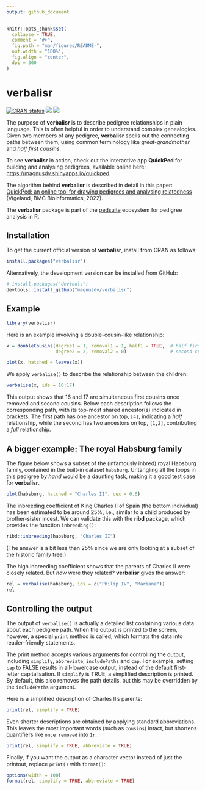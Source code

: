 ```yaml
---
output: github_document
---
```


<!-- README.md is generated from README.Rmd. Please edit that file -->

```r
knitr::opts_chunk$set(
  collapse = TRUE,
  comment = "#>",
  fig.path = "man/figures/README-",
  out.width = "100%",
  fig.align = "center",
  dpi = 300
)
```

# verbalisr

<!-- badges: start -->
[![CRAN status](https://www.r-pkg.org/badges/version/verbalisr)](https://CRAN.R-project.org/package=verbalisr)
[![](https://cranlogs.r-pkg.org/badges/grand-total/verbalisr?color=yellow)](https://cran.r-project.org/package=verbalisr)
[![](https://cranlogs.r-pkg.org/badges/last-month/verbalisr?color=yellow)](https://cran.r-project.org/package=verbalisr)
<!-- badges: end -->

The purpose of **verbalisr** is to describe pedigree relationships in plain language. This is often helpful in order to understand complex genealogies. Given two members of any pedigree, **verbalisr** spells out the connecting paths between them, using common terminology like *great-grandmother* and *half first cousins*. 

To see **verbalisr** in action, check out the interactive app **QuickPed** for building and analysing pedigrees, available online here: <https://magnusdv.shinyapps.io/quickped>.

The algorithm behind **verbalisr** is described in detail in this paper: [QuickPed: an online tool for drawing pedigrees and analysing relatedness](https://doi.org/10.1186/s12859-022-04759-y) (Vigeland, BMC Bioinformatics, 2022).

The **verbalisr** package is part of the [pedsuite](https://magnusdv.github.io/pedsuite/) ecosystem for pedigree analysis in R. 

## Installation

To get the current official version of **verbalisr**, install from CRAN as follows:
```r
install.packages("verbalisr")
```
Alternatively, the development version can be installed from GitHub:
```r
# install.packages("devtools")
devtools::install_github("magnusdv/verbalisr")
```

## Example

```r
library(verbalisr)
```

Here is an example involving a double-cousin-like relationship:

```r
x = doubleCousins(degree1 = 1, removal1 = 1, half1 = TRUE,  # half first cousins once removed
                  degree2 = 2, removal2 = 0)                # second cousins

plot(x, hatched = leaves(x))
```

We apply `verbalise()` to describe the relationship between the children:
```r
verbalise(x, ids = 16:17)
```
This output shows that 16 and 17 are simultaneous first cousins once removed and second cousins. Below each description follows the corresponding path, with its top-most shared ancestor(s) indicated in brackets. The first path has one ancestor on top, `[4]`, indicating a *half* relationship, while the second has two ancestors on top, `[1,2]`, contributing a *full* relationship.

## A bigger example: The royal Habsburg family
The figure below shows a subset of the (infamously inbred) royal Habsburg family, contained in the built-in dataset `habsburg`.
Untangling all the loops in this pedigree *by hand* would be a daunting task, making it a good test case for **verbalisr**.

```r
plot(habsburg, hatched = "Charles II", cex = 0.6)
```

The inbreeding coefficient of King Charles II of Spain (the bottom individual) has been estimated to be around 25%, i.e., similar to a child produced by brother-sister incest. We can validate this with the **ribd** package, which provides the function `inbreeding()`:
```r
ribd::inbreeding(habsburg, "Charles II")
```
(The answer is a bit less than 25% since we are only looking at a subset of the historic family tree.)

The high inbreeding coefficient shows that the parents of Charles II were closely related. But *how* were they related? **verbalisr** gives the answer:

```r
rel = verbalise(habsburg, ids = c("Philip IV", "Mariana"))
rel
```

## Controlling the output
The output of `verbalise()` is actually a detailed list containing various data about each pedigree path. When the output is printed to the screen, however, a special `print` method is called, which formats the data into reader-friendly statements.

The print method accepts various arguments for controlling the output, including `simplify`, `abbreviate`, `includePaths` and `cap`. For example, setting `cap` to FALSE results in all-lowercase output, instead of the default first-letter capitalisation. If `simplify` is TRUE, a simplified description is printed. By default, this also removes the path details, but this may be overridden by the `includePaths` argument. 

Here is a simplified description of Charles II's parents:
```r
print(rel, simplify = TRUE)
```

Even shorter descriptions are obtained by applying standard abbreviations. This leaves the most important words (such as `cousins`) intact, but shortens quantifiers like `once removed` into `1r`.
```r
print(rel, simplify = TRUE, abbreviate = TRUE)
```


Finally, if you want the output as a character vector instead of just the printout, replace `print()` with `format()`: 
```r
options(width = 100)
format(rel, simplify = TRUE, abbreviate = TRUE)
```

